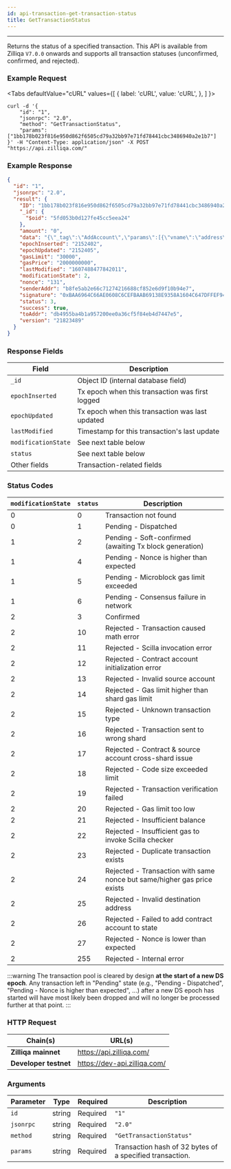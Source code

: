 ```yaml
---
id: api-transaction-get-transaction-status
title: GetTransactionStatus
---
```


---
Returns the status of a specified transaction. This API is available from Zilliqa `V7.0.0` onwards and supports all transaction statuses (unconfirmed, confirmed, and rejected).

### Example Request


<Tabs
  defaultValue="cURL"
  values={[
    { label: 'cURL', value: 'cURL', },
  ]
}>

<TabItem value="cURL">

```shell
curl -d '{
    "id": "1",
    "jsonrpc": "2.0",
    "method": "GetTransactionStatus",
    "params": ["1bb178b023f816e950d862f6505cd79a32bb97e71fd78441cbc3486940a2e1b7"]
}' -H "Content-Type: application/json" -X POST "https://api.zilliqa.com/"
```
</TabItem>

</Tabs>

### Example Response

```json
{
  "id": "1",
  "jsonrpc": "2.0",
  "result": {
    "ID": "1bb178b023f816e950d862f6505cd79a32bb97e71fd78441cbc3486940a2e1b7",
    "_id": {
      "$oid": "5fd053b0d127fe45cc5eea24"
    },
    "amount": "0",
    "data": "{\"_tag\":\"AddAccount\",\"params\":[{\"vname\":\"address\",\"type\":\"ByStr20\",\"value\":\"0x0434cdcf27e2294b3539cb6ffe2cc328d7f9757e\"},{\"vname\":\"datetime_added\",\"type\":\"String\",\"value\":\"1607488428\"}]}",
    "epochInserted": "2152402",
    "epochUpdated": "2152405",
    "gasLimit": "30000",
    "gasPrice": "2000000000",
    "lastModified": "1607488477842011",
    "modificationState": 2,
    "nonce": "131",
    "senderAddr": "b8fe5ab2e66c71274216688cf852e6d9f10b94e7",
    "signature": "0xBAA6964C66AE0608C6CEFBAAB69138E9358A1604C647DFFEF94E7022F2AB33D67F70802F71E934A0690BE4BA81CC3866B2FB668B29C528E6B77B1285533A2E2C",
    "status": 3,
    "success": true,
    "toAddr": "db4955ba4b1a957200ee0a36cf5f84eb4d7447e5",
    "version": "21823489"
  }
}
```

### Response Fields

| Field               | Description                                     |
| ------------------- | ----------------------------------------------- |
| `_id`               | Object ID (internal database field)             |
| `epochInserted`     | Tx epoch when this transaction was first logged |
| `epochUpdated`      | Tx epoch when this transaction was last updated |
| `lastModified`      | Timestamp for this transaction's last update    |
| `modificationState` | See next table below                            |
| `status`            | See next table below                            |
| Other fields        | Transaction-related fields                      |

### Status Codes

| `modificationState` | `status` | Description                                                               |
| ------------------- | -------- | -------------------------------------------------------                   |
| 0                   | 0        | Transaction not found                                                     |
| 0                   | 1        | Pending - Dispatched                                                      |
| 1                   | 2        | Pending - Soft-confirmed (awaiting Tx block generation)                   |
| 1                   | 4        | Pending - Nonce is higher than expected                                   |
| 1                   | 5        | Pending - Microblock gas limit exceeded                                   |
| 1                   | 6        | Pending - Consensus failure in network                                    |
| 2                   | 3        | Confirmed                                                                 |
| 2                   | 10       | Rejected - Transaction caused math error                                  | 
| 2                   | 11       | Rejected - Scilla invocation error                                        |
| 2                   | 12       | Rejected - Contract account initialization error                          |
| 2                   | 13       | Rejected - Invalid source account                                         |
| 2                   | 14       | Rejected - Gas limit higher than shard gas limit                          |
| 2                   | 15       | Rejected - Unknown transaction type                                       |
| 2                   | 16       | Rejected - Transaction sent to wrong shard                                |
| 2                   | 17       | Rejected - Contract & source account cross-shard issue                    |
| 2                   | 18       | Rejected - Code size exceeded limit                                       |
| 2                   | 19       | Rejected - Transaction verification failed                                |
| 2                   | 20       | Rejected - Gas limit too low                                              |
| 2                   | 21       | Rejected - Insufficient balance                                           |
| 2                   | 22       | Rejected - Insufficient gas to invoke Scilla checker                      |
| 2                   | 23       | Rejected - Duplicate transaction exists                                   |
| 2                   | 24       | Rejected - Transaction with same nonce but same/higher gas price exists   |
| 2                   | 25       | Rejected - Invalid destination address                                    |
| 2                   | 26       | Rejected - Failed to add contract account to state                        |
| 2                   | 27       | Rejected - Nonce is lower than expected                                   |
| 2                   | 255      | Rejected - Internal error                                                 |

:::warning
The transaction pool is cleared by design **at the start of a new DS epoch**. Any transaction left in "Pending" state (e.g., "Pending - Dispatched", "Pending - Nonce is higher than expected", ...) after a new DS epoch has started will have most likely been dropped and will no longer be processed further at that point.
:::

### HTTP Request

| Chain(s)              | URL(s)                       |
| --------------------- | ---------------------------- |
| **Zilliqa mainnet**   | https://api.zilliqa.com/     |
| **Developer testnet** | https://dev-api.zilliqa.com/ |

### Arguments

| Parameter | Type   | Required | Description                                              |
| --------- | ------ | -------- | -------------------------------------------------------- |
| `id`      | string | Required | `"1"`                                                    |
| `jsonrpc` | string | Required | `"2.0"`                                                  |
| `method`  | string | Required | `"GetTransactionStatus"`                                 |
| `params`  | string | Required | Transaction hash of 32 bytes of a specified transaction. |